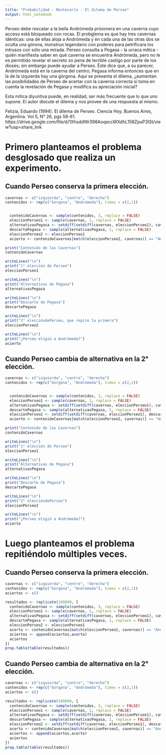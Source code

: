 ```yaml
---
title: "Probabilidad - Montecarlo - El dilema de Perseo"
output: html_notebook
---
```


Perseo debe rescatar a la bella Andrómeda prisionera en una caverna cuyo acceso está bloqueado con rocas. El probglema es que hay tres cavernas idénticas: una de ellas aloja a Andrómeda y en cada una de las otras dos se oculta una górona, monstruo legendario con poderes para petrificara los intrusos con sólo una mirada. Perseo consulta a Pegasa - la urraca mítica - quién manifiesta saber en qué caverna se encuentra Andrómeda, pero no le es permitido revelar el secreto so pena de terrible castigo por parte de los dioses; sin embargo puede ayudar a Perseo. Éste dice que, a su parecer, Andrómeda está en la caverna del centro; Pegasa informa entonces que en la de la izquierda hay una górgona. Aquí se presenta el dilema, ¿aumentan las posibilidades de Perseo de acertar con la caverna correcta si toma en cuenta la revelación de Pegasa y modifica su apreciación inicial?

Esta mítica diyuntiva puede, en realidad, ser más frecuente que lo que uno supone. El autor discute el dilema y nos provee de una respuesta al mismo.

Felizia, Eduardo (1994). El dilema de Perseo. Ciencia Hoy, Buenos Aires, Argentina. Vol 5, N° 26, pgs 58-61.
https://drive.google.com/file/d/1XhsddWr398AoqsccWXdhL158ZpuP3ISt/view?usp=share_link

# Primero planteamos el problema desglosado que realiza un experimento.
## Cuando Perseo conserva la primera elección.

```r
cavernas <- c("izquierda", "centro", "derecha")
contenidos <- rep(c("Gorgona", "Andrómeda"), times = c(2,1))


  contenidoCavernas <- sample(contenidos, 3, replace = FALSE)
  eleccionPerseo1 <- sample(cavernas, 1, replace = FALSE)
  alternativasPegasa <- setdiff(setdiff(cavernas, eleccionPerseo1), cavernas[match("Andrómeda", contenidoCavernas)])
  descartePegasa <- sample(alternativasPegasa, 1, replace = FALSE)
  eleccionPerseo2 <- eleccionPerseo1
  acierto <- contenidoCavernas[match(eleccionPerseo2, cavernas)] == "Andrómeda"

print("Contenido de las Cavernas")
contenidoCavernas

writeLines("\n")
print("1° elección de Perseo")
eleccionPerseo1

writeLines("\n")
print("Alternativas de Pegasa")
alternativasPegasa

writeLines("\n")
print("Descarte de Pegasa")
descartePegasa

writeLines("\n")
print("2° eleccióndePerseo, que repite la primera")
eleccionPerseo2

writeLines("\n")
print("¿Perseo eligió a Andrómeda?")
acierto
```

## Cuando Perseo cambia de alternativa en la 2° elección.

```r
cavernas <- c("izquierda", "centro", "derecha")
contenidos <- rep(c("Gorgona", "Andrómeda"), times = c(2,1))


  contenidoCavernas <- sample(contenidos, 3, replace = FALSE)
  eleccionPerseo1 <- sample(cavernas, 1, replace = FALSE)
  alternativasPegasa <- setdiff(setdiff(cavernas, eleccionPerseo1), cavernas[match("Andrómeda", contenidoCavernas)])
  descartePegasa <- sample(alternativasPegasa, 1, replace = FALSE)
  eleccionPerseo2 <- setdiff(setdiff(cavernas, eleccionPerseo1), descartePegasa)
  acierto <- contenidoCavernas[match(eleccionPerseo2, cavernas)] == "Andrómeda"

print("Contenido de las Cavernas")
contenidoCavernas

writeLines("\n")
print("1° elección de Perseo")
eleccionPerseo1

writeLines("\n")
print("Alternativas de Pegasa")
alternativasPegasa

writeLines("\n")
print("Descarte de Pegasa")
descartePegasa

writeLines("\n")
print("2° eleccióndePerseo")
eleccionPerseo2

writeLines("\n")
print("¿Perseo eligió a Andrómeda?")
acierto
```
# Luego planteamos el problema repitiéndolo múltiples veces.
## Cuando Perseo conserva la primera elección.

```r
cavernas <- c("izquierda", "centro", "derecha")
contenidos <- rep(c("Gorgona", "Andrómeda"), times = c(2,1))
aciertos <- c()

resultados <- replicate(100000, {
  contenidoCavernas <- sample(contenidos, 3, replace = FALSE)
  eleccionPerseo1 <- sample(cavernas, 1, replace = FALSE)
  alternativasPegasa <- setdiff(setdiff(cavernas, eleccionPerseo1), cavernas[match("Andrómeda", contenidoCavernas)])
  descartePegasa <- sample(alternativasPegasa, 1, replace = FALSE)
  eleccionPerseo2 <- eleccionPerseo1
  acerto <- contenidoCavernas[match(eleccionPerseo2, cavernas)] == "Andrómeda"
  aciertos <- append(aciertos,acerto)
  aciertos
})
prop.table(table(resultados))
```

## Cuando Perseo cambia de alternativa en la 2° elección.

```r
cavernas <- c("izquierda", "centro", "derecha")
contenidos <- rep(c("Gorgona", "Andrómeda"), times = c(2,1))
aciertos <- c()

resultados <- replicate(100000, {
  contenidoCavernas <- sample(contenidos, 3, replace = FALSE)
  eleccionPerseo1 <- sample(cavernas, 1, replace = FALSE)
  alternativasPegasa <- setdiff(setdiff(cavernas, eleccionPerseo1), cavernas[match("Andrómeda", contenidoCavernas)])
  descartePegasa <- sample(alternativasPegasa, 1, replace = FALSE)
  eleccionPerseo2 <- setdiff(setdiff(cavernas, eleccionPerseo1), descartePegasa)
  acerto <- contenidoCavernas[match(eleccionPerseo2, cavernas)] == "Andrómeda"
  aciertos <- append(aciertos,acerto)
  aciertos
})
prop.table(table(resultados))
```

